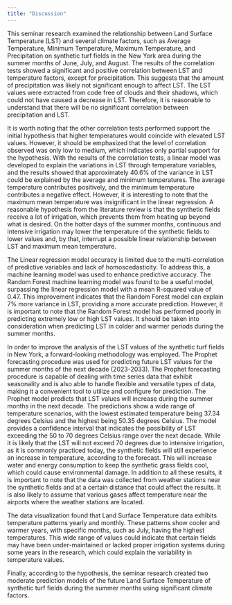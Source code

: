 ```yaml
---
title: "Discussion"
---
```


This seminar research examined the relationship between Land Surface Temperature (LST) and several climate factors, such as Average Temperature, Minimum Temperature, Maximum Temperature, and Precipitation on synthetic turf fields in the New York area during the summer months of June, July, and August. The results of the correlation tests showed a significant and positive correlation between LST and temperature factors, except for precipitation. This suggests that the amount of precipitation was likely not significant enough to affect LST. The LST values were extracted from code free of clouds and their shadows, which could not have caused a decrease in LST. Therefore, it is reasonable to understand that there will be no significant correlation between precipitation and LST.

It is worth noting that the other correlation tests performed support the initial hypothesis that higher temperatures would coincide with elevated LST values. However, it should be emphasized that the level of correlation observed was only low to medium, which indicates only partial support for the hypothesis. With the results of the correlation tests, a linear model was developed to explain the variations in LST through temperature variables, and the results showed that approximately 40.6% of the variance in LST could be explained by the average and minimum temperatures. The average temperature contributes positively, and the minimum temperature contributes a negative effect. However, it is interesting to note that the maximum mean temperature was insignificant in the linear regression. A reasonable hypothesis from the literature review is that the synthetic fields receive a lot of irrigation, which prevents them from heating up beyond what is desired. On the hotter days of the summer months, continuous and intensive irrigation may lower the temperature of the synthetic fields to lower values and, by that, interrupt a possible linear relationship between LST and maximum mean temperature.

The Linear regression model accuracy is limited due to the multi-correlation of predictive variables and lack of homoscedasticity. To address this, a machine learning model was used to enhance predictive accuracy. The Random Forest machine learning model was found to be a useful model, surpassing the linear regression model with a mean R-squared value of 0.47. This improvement indicates that the Random Forest model can explain 7% more variance in LST, providing a more accurate prediction. However, it is important to note that the Random Forest model has performed poorly in predicting extremely low or high LST values. It should be taken into consideration when predicting LST in colder and warmer periods during the summer months.

In order to improve the analysis of the LST values of the synthetic turf fields in New York, a forward-looking methodology was employed. The Prophet forecasting procedure was used for predicting future LST values for the summer months of the next decade (2023-2033). The Prophet forecasting procedure is capable of dealing with time series data that exhibit seasonality and is also able to handle flexible and versatile types of data, making it a convenient tool to utilize and configure for prediction. The Prophet model predicts that LST values will increase during the summer months in the next decade. The predictions show a wide range of temperature scenarios, with the lowest estimated temperature being 37.34 degrees Celsius and the highest being 50.35 degrees Celsius. The model provides a confidence interval that indicates the possibility of LST exceeding the 50 to 70 degrees Celsius range over the next decade. While it is likely that the LST will not exceed 70 degrees due to intensive irrigation, as it is commonly practiced today, the synthetic fields will still experience an increase in temperature, according to the forecast. This will increase water and energy consumption to keep the synthetic grass fields cool, which could cause environmental damage. In addition to all these results, it is important to note that the data was collected from weather stations near the synthetic fields and at a certain distance that could affect the results. It is also likely to assume that various gases affect temperature near the airports where the weather stations are located.

The data visualization found that Land Surface Temperature data exhibits temperature patterns yearly and monthly. These patterns show cooler and warmer years, with specific months, such as July, having the highest temperatures. This wide range of values could indicate that certain fields may have been under-maintained or lacked proper irrigation systems during some years in the research, which could explain the variability in temperature values.

Finally, according to the hypothesis, the seminar research created two moderate prediction models of the future Land Surface Temperature of synthetic turf fields during the summer months using significant climate factors.
